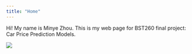 ```yaml
---
title: "Home"
---
```


Hi! My name is Minye Zhou. This is my web page for BST260 final project: Car Price Prediction Models.

![](Group-Logo.jpg)